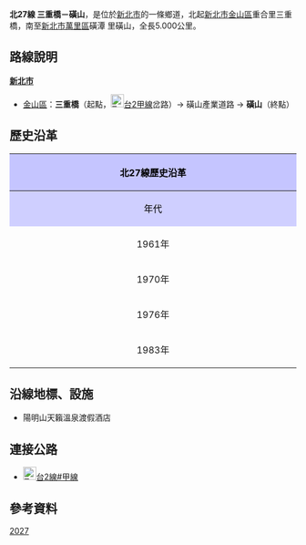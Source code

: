 {{Infobox TwRoad|
|Type=th
|Code=北27線
|Num=tp27
|Name=磺山產業道路
|Level=鄉道
|Length=5.000
|Start=[[新北市|新北市]][[金山區_(台灣)|金山區]]重合里三重橋
|End=新北市[[萬里區|萬里區]]磺潭 里磺山
}}
'''北27線 三重橋－磺山'''，是位於[[新北市|新北市]]的一條鄉道，北起[[新北市|新北市]][[金山區_(台灣)|金山區]]重合里三重橋，南至[[新北市|新北市]][[萬里區|萬里區]]磺潭 里磺山，全長5.000公里。{{r|thb}}

== 路線說明 ==
{{expand|time=2014-08-15}}
;'''[[新北市|新北市]]'''
*[[金山區_(台灣)|金山區]]：'''三重橋'''（起點，[[File:TW_PHW2a.svg|23px]][[台2線#甲線|台2甲線]]岔路）→ 磺山產業道路 → '''磺山'''（終點）

== 歷史沿革 ==
{| class="wikitable" style="width: 100%"
! style="text-align:center; background:#C5C5FF; color:black" colspan=3 align=center | 北27線歷史沿革
|- 
! style="text-align:center; background:#CFCFFF; color:black" width="8%" | 年代 !! style="text-align:center; background:#D3D3FF; color:black" width="40%" | 本編號沿革 !! style="text-align:center; background:#D3D3FF; color:black" width="52%" | 本路線沿革
|-
! 1961年{{r|gazette1966}}
| 當時為'''內湖－五份'''線，長3.855公里 || rowspan=2| 未修築或非公路
|-
! 1970年
| 因應北投、士林、內湖、南港、景美、木柵六鄉鎮合併至台北市，本線解編。
|-
! 1976年{{r|gazette1976}}
| 缺號 || 編為[[Image:TW_THWtp20.png|30px]][[北20線|北20線]]（'''三重橋－磺山'''線，里程5.863公里），里程6.300Km，時另有一支線[[Image:TW_THWtp20-1.png|30px]]北20-1線（'''中幅－大坪'''線，里程5.863公里）
|-
! 1983年
| colspan=2| 本線改編號為[[Image:TW_THWtp27.png|30px]]北27線，原支線改編為[[Image:TW_THWtp28-1.png|30px]]'''[[北28線#北28-1線|北28-1線]]'''
|}

== 沿線地標、設施 ==

*陽明山天籟溫泉渡假酒店

== 連接公路 ==
*[[File:TW_PHW2a.svg|23px]][[台2線#甲線|台2線#甲線]]

== 參考資料 ==
{{reflist|refs=

<ref name="thb">{{cite web |url=http://spreadsheets.google.com/pub?key=0Avc0r7dng8JrdFF0YmRlSEl1dWhxVmJtR2hwZDFmcFE&gid=0 |title=臺北縣鄉道公路路線表 |accessdate=2011-05-31 |date=2010-07-19 |publisher=公路總局 |archive-date=2014-04-20 |archive-url=https://web.archive.org/web/20140420112137/https://spreadsheets.google.com/pub?key=0Avc0r7dng8JrdFF0YmRlSEl1dWhxVmJtR2hwZDFmcFE&gid=0 |dead-url=yes }}</ref>

<ref name="gazette1966">{{cite web |url=http://gaz.ncl.edu.tw/detail.jsp?sysid=E0921514 |title=公告臺灣省縣鄉道及專用公路路線里程表 |accessdate=2011-05-31 |date=1966-08-01 |work=政府公報資訊網 |publisher=臺灣省政府 |archive-date=2021-01-24 |archive-url=https://web.archive.org/web/20210124100834/https://gaz.ncl.edu.tw/detail.jsp?sysid=E0921514 |dead-url=yes }}</ref>

<ref name="gazette1976">{{cite web |url=http://gaz.ncl.edu.tw/detail.jsp?sysid=E0814166 |title=公告「65年度臺灣省公路資料統計表」 |accessdate=2011-05-31 |date=1977-09-09 |work=政府公報資訊網 |publisher=臺灣省政府 |archive-date=2021-01-24 |archive-url=https://web.archive.org/web/20210124163606/https://gaz.ncl.edu.tw/detail.jsp?sysid=E0814166 |dead-url=yes }}</ref>

}}

{{新北市鄉道}}

[[Category:新北市區道|2027]]